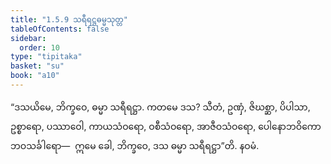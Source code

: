```yaml
---
title: "1.5.9 သရီရဋ္ဌဓမ္မသုတ္တ"
tableOfContents: false
sidebar:
  order: 10
type: "tipitaka"
basket: "su"
book: "a10"
---
```



<DynamicBreadcrumb />

<Division number="49" book="a10">

<Paragraph number="349" book="a10">
“ဒသယိမေ, ဘိက္ခဝေ, ဓမ္မာ သရီရဋ္ဌာ. ကတမေ ဒသ? သီတံ, ဥဏှံ, ဇိဃစ္ဆာ, ပိပါသာ, ဥစ္စာရော, ပဿာဝေါ, ကာယသံဝရော, ဝစီသံဝရော, အာဇီဝသံဝရော, ပေါနောဘဝိကော ဘဝသင်္ခါရော—  ဣမေ ခေါ, ဘိက္ခဝေ, ဒသ ဓမ္မာ သရီရဋ္ဌာ”တိ.

</Paragraph>
</Division>

<Paragraph number="350" type="center" book="a10">
နဝမံ.
</Paragraph>